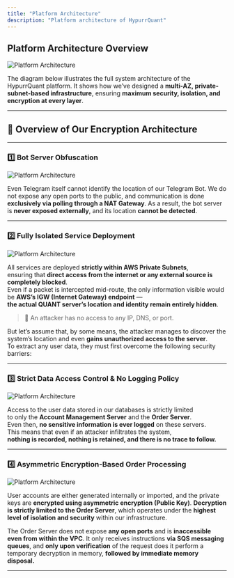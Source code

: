 ```yaml
---
title: "Platform Architecture"
description: "Platform architecture of HypurrQuant"
---
```



## Platform Architecture Overview

![Platform Architecture](../images/introduce/arch1.png)

The diagram below illustrates the full system architecture of the HypurrQuant platform.
It shows how we’ve designed a **multi-AZ, private-subnet-based infrastructure**,
ensuring **maximum security, isolation, and encryption at every layer**.

---
## 🔐 Overview of Our Encryption Architecture

---

### 1️⃣ **Bot Server Obfuscation**

![Platform Architecture](../images/introduce/arch2.png)

Even Telegram itself cannot identify the location of our Telegram Bot.
We do not expose any open ports to the public, and communication is done **exclusively via polling through a NAT Gateway**.
As a result, the bot server is **never exposed externally**, and its location **cannot be detected**.

---

### 2️⃣ **Fully Isolated Service Deployment**

![Platform Architecture](../images/introduce/arch3.png)

All services are deployed **strictly within AWS Private Subnets**,  
ensuring that **direct access from the internet or any external source is completely blocked**.  
Even if a packet is intercepted mid-route,
the only information visible would be **AWS’s IGW (Internet Gateway) endpoint** —  
**the actual QUANT server’s location and identity remain entirely hidden**.

> 🚫 An attacker has no access to any IP, DNS, or port.

But let’s assume that, by some means, the attacker manages to discover the system’s location
and even **gains unauthorized access to the server**.  
To extract any user data, they must first overcome the following security barriers:

---

### 3️⃣ **Strict Data Access Control & No Logging Policy**

![Platform Architecture](../images/introduce/arch4.png)

Access to the user data stored in our databases is strictly limited  
to only the **Account Management Server** and the **Order Server**.  
Even then, **no sensitive information is ever logged** on these servers.  
This means that even if an attacker infiltrates the system,  
**nothing is recorded, nothing is retained, and there is no trace to follow.**

---

### 4️⃣ **Asymmetric Encryption-Based Order Processing**

![Platform Architecture](../images/introduce/arch5.png)

User accounts are either generated internally or imported,
and the private keys are **encrypted using asymmetric encryption (Public Key)**.
**Decryption is strictly limited to the Order Server**,
which operates under the **highest level of isolation and security** within our infrastructure.

The Order Server does not expose **any open ports**
and is **inaccessible even from within the VPC**.
It only receives instructions **via SQS messaging queues**,
and **only upon verification** of the request does it perform a temporary decryption in memory,
**followed by immediate memory disposal.**

---

